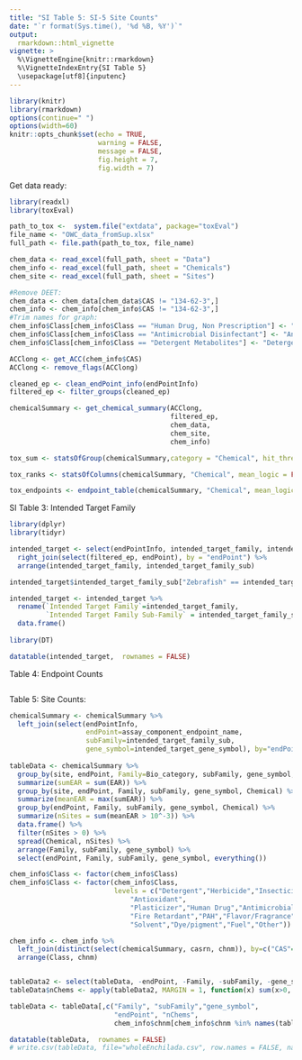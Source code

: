 ```yaml
---
title: "SI Table 5: SI-5 Site Counts"
date: "`r format(Sys.time(), '%d %B, %Y')`"
output: 
  rmarkdown::html_vignette
vignette: >
  %\VignetteEngine{knitr::rmarkdown}
  %\VignetteIndexEntry{SI Table 5}
  \usepackage[utf8]{inputenc}
---
```



```r
library(knitr)
library(rmarkdown)
options(continue=" ")
options(width=60)
knitr::opts_chunk$set(echo = TRUE,
                      warning = FALSE,
                      message = FALSE,
                      fig.height = 7,
                      fig.width = 7)
```

Get data ready:


```r
library(readxl)
library(toxEval)

path_to_tox <-  system.file("extdata", package="toxEval")
file_name <- "OWC_data_fromSup.xlsx"
full_path <- file.path(path_to_tox, file_name)

chem_data <- read_excel(full_path, sheet = "Data")
chem_info <- read_excel(full_path, sheet = "Chemicals") 
chem_site <- read_excel(full_path, sheet = "Sites")

#Remove DEET:
chem_data <- chem_data[chem_data$CAS != "134-62-3",] 
chem_info <- chem_info[chem_info$CAS != "134-62-3",] 
#Trim names for graph:
chem_info$Class[chem_info$Class == "Human Drug, Non Prescription"] <- "Human Drug"
chem_info$Class[chem_info$Class == "Antimicrobial Disinfectant"] <- "Antimicrobial"
chem_info$Class[chem_info$Class == "Detergent Metabolites"] <- "Detergent"

ACClong <- get_ACC(chem_info$CAS)
ACClong <- remove_flags(ACClong)

cleaned_ep <- clean_endPoint_info(endPointInfo)
filtered_ep <- filter_groups(cleaned_ep)

chemicalSummary <- get_chemical_summary(ACClong,
                                        filtered_ep,
                                        chem_data, 
                                        chem_site, 
                                        chem_info)

tox_sum <- statsOfGroup(chemicalSummary,category = "Chemical", hit_threshold = 0.001)

tox_ranks <- statsOfColumns(chemicalSummary, "Chemical", mean_logic = FALSE,  hit_threshold = 0.001)

tox_endpoints <- endpoint_table(chemicalSummary, "Chemical", mean_logic = FALSE,  hit_threshold = 0.001)

```

SI Table 3: Intended Target Family 

```r

library(dplyr)
library(tidyr)

intended_target <- select(endPointInfo, intended_target_family, intended_target_family_sub, endPoint = assay_component_endpoint_name, source = assay_source_long_name) %>%
  right_join(select(filtered_ep, endPoint), by = "endPoint") %>%
  arrange(intended_target_family, intended_target_family_sub) 

intended_target$intended_target_family_sub["Zebrafish" == intended_target$intended_target_family] <- "Zebrafish"

intended_target <- intended_target %>%
  rename(`Intended Target Family`=intended_target_family,
         `Intended Target Family Sub-Family` = intended_target_family_sub) %>%
  data.frame()
  
library(DT)

datatable(intended_target,  rownames = FALSE)

```


Table 4: Endpoint Counts

```r

```


Table 5: Site Counts:
```r
chemicalSummary <- chemicalSummary %>%
  left_join(select(endPointInfo, 
                   endPoint=assay_component_endpoint_name,
                   subFamily=intended_target_family_sub,
                   gene_symbol=intended_target_gene_symbol), by="endPoint")
  
tableData <- chemicalSummary %>%
  group_by(site, endPoint, Family=Bio_category, subFamily, gene_symbol, date, Chemical=chnm) %>%
  summarize(sumEAR = sum(EAR)) %>%
  group_by(site, endPoint, Family, subFamily, gene_symbol, Chemical) %>%
  summarize(meanEAR = max(sumEAR)) %>%
  group_by(endPoint, Family, subFamily, gene_symbol, Chemical) %>%
  summarize(nSites = sum(meanEAR > 10^-3)) %>%
  data.frame() %>%
  filter(nSites > 0) %>%
  spread(Chemical, nSites) %>%
  arrange(Family, subFamily, gene_symbol) %>%
  select(endPoint, Family, subFamily, gene_symbol, everything())

chem_info$Class <- factor(chem_info$Class) 
chem_info$Class <- factor(chem_info$Class, 
                          levels = c("Detergent","Herbicide","Insecticide",
                              "Antioxidant",
                              "Plasticizer","Human Drug","Antimicrobial",
                              "Fire Retardant","PAH","Flavor/Fragrance",
                              "Solvent","Dye/pigment","Fuel","Other"))

chem_info <- chem_info %>%
  left_join(distinct(select(chemicalSummary, casrn, chnm)), by=c("CAS"="casrn")) %>%
  arrange(Class, chnm)


tableData2 <- select(tableData, -endPoint, -Family, -subFamily, -gene_symbol)
tableData$nChems <- apply(tableData2, MARGIN = 1, function(x) sum(x>0, na.rm = TRUE))

tableData <- tableData[,c("Family", "subFamily","gene_symbol",
                          "endPoint", "nChems",
                          chem_info$chnm[chem_info$chnm %in% names(tableData)])] 

datatable(tableData,  rownames = FALSE)
# write.csv(tableData, file="wholeEnchilada.csv", row.names = FALSE, na = "")
```
